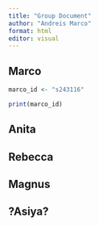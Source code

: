 ```yaml
---
title: "Group Document"
author: "Andreis Marco"
format: html
editor: visual
---
```


## Marco

```r
marco_id <- "s243116"
```

```r
print(marco_id)
```

## Anita

## Rebecca

## Magnus

## ?Asiya?
